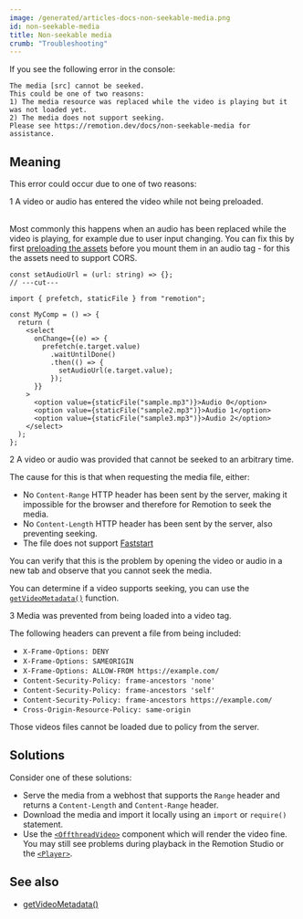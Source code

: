 ```yaml
---
image: /generated/articles-docs-non-seekable-media.png
id: non-seekable-media
title: Non-seekable media
crumb: "Troubleshooting"
---
```


If you see the following error in the console:

```
The media [src] cannot be seeked.
This could be one of two reasons:
1) The media resource was replaced while the video is playing but it was not loaded yet.
2) The media does not support seeking.
Please see https://remotion.dev/docs/non-seekable-media for assistance.
```

## Meaning

This error could occur due to one of two reasons:

<Step>1</Step> A video or audio has entered the video while not being preloaded. <br/><br/>

Most commonly this happens when an audio has been replaced while the video is playing, for example due to user input changing. You can fix this by first [preloading the assets](/docs/player/preloading) before you mount them in an audio tag - for this the assets need to support CORS.

```tsx twoslash
const setAudioUrl = (url: string) => {};
// ---cut---

import { prefetch, staticFile } from "remotion";

const MyComp = () => {
  return (
    <select
      onChange={(e) => {
        prefetch(e.target.value)
          .waitUntilDone()
          .then(() => {
            setAudioUrl(e.target.value);
          });
      }}
    >
      <option value={staticFile("sample.mp3")}>Audio 0</option>
      <option value={staticFile("sample2.mp3")}>Audio 1</option>
      <option value={staticFile("sample3.mp3")}>Audio 2</option>
    </select>
  );
};
```

<Step>2</Step> A video or audio was provided that cannot be seeked to an arbitrary time.

The cause for this is that when requesting the media file, either:

- No `Content-Range` HTTP header has been sent by the server, making it impossible for the browser and therefore for Remotion to seek the media.
- No `Content-Length` HTTP header has been sent by the server, also preventing seeking.
- The file does not support [Faststart](https://www.videoconverterfactory.com/tips/mp4-fast-start.html)

You can verify that this is the problem by opening the video or audio in a new tab and observe that you cannot seek the media.

You can determine if a video supports seeking, you can use the [`getVideoMetadata()`](/docs/renderer/get-video-metadata) function.

<Step>3</Step> Media was prevented from being loaded into a video tag.

The following headers can prevent a file from being included:

- `X-Frame-Options: DENY`
- `X-Frame-Options: SAMEORIGIN`
- `X-Frame-Options: ALLOW-FROM https://example.com/`
- `Content-Security-Policy: frame-ancestors 'none'`
- `Content-Security-Policy: frame-ancestors 'self'`
- `Content-Security-Policy: frame-ancestors https://example.com/`
- `Cross-Origin-Resource-Policy: same-origin`

Those videos files cannot be loaded due to policy from the server.

## Solutions

Consider one of these solutions:

- Serve the media from a webhost that supports the `Range` header and returns a `Content-Length` and `Content-Range` header.
- Download the media and import it locally using an `import` or `require()` statement.
- Use the [`<OffthreadVideo>`](/docs/offthreadvideo) component which will render the video fine. You may still see problems during playback in the Remotion Studio or the [`<Player>`](/docs/player).

## See also

- [getVideoMetadata()](/docs/renderer/get-video-metadata)
